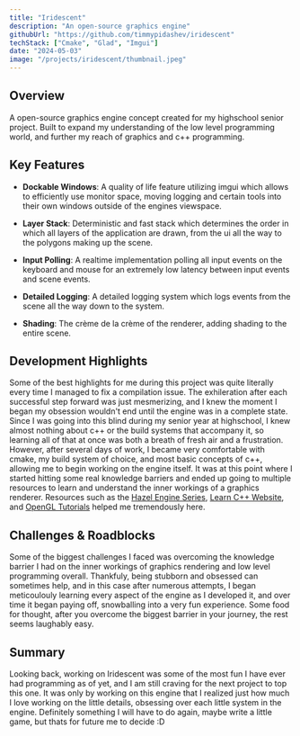 ```yaml
---
title: "Iridescent"
description: "An open-source graphics engine"
githubUrl: "https://github.com/timmypidashev/iridescent"
techStack: ["Cmake", "Glad", "Imgui"]
date: "2024-05-03"
image: "/projects/iridescent/thumbnail.jpeg"
---
```


## Overview
A open-source graphics engine concept created for my highschool senior project. 
Built to expand my understanding of the low level programming world, and further
my reach of graphics and c++ programming.

## Key Features
* **Dockable Windows**: A quality of life feature utilizing imgui which allows
to efficiently use monitor space, moving logging and certain tools into their own 
windows outside of the engines viewspace.

* **Layer Stack**: Deterministic and fast stack which determines the order in which 
all layers of the application are drawn, from the ui all the way to the polygons making
up the scene.

* **Input Polling**: A realtime implementation polling all input events on the keyboard
and mouse for an extremely low latency between input events and scene events.

* **Detailed Logging**: A detailed logging system which logs events from the scene all the 
way down to the system.

* **Shading**: The crème de la crème of the renderer, adding shading to the entire scene.

## Development Highlights
Some of the best highlights for me during this project was quite literally every time I managed
to fix a compilation issue. The exhileration after each successful step forward was just mesmerizing,
and I knew the moment I began my obsession wouldn't end until the engine was in a complete state.
Since I was going into this blind during my senior year at highschool, I knew almost nothing about 
c++ or the build systems that accompany it, so learning all of that at once was both a breath of fresh 
air and a frustration. However, after several days of work, I became very comfortable with cmake, my build 
system of choice, and most basic concepts of c++, allowing me to begin working on the engine itself. 
It was at this point where I started hitting some real knowledge barriers and ended up going to multiple 
resources to learn and understand the inner workings of a graphics renderer. Resources such as the 
[Hazel Engine Series](https://www.youtube.com/watch?v=JxIZbV_XjAs&list=PLlrATfBNZ98dC-V-N3m0Go4deliWHPFwT),
[Learn C++ Website](https://www.learncpp.com/learn-cpp-site-index/), and [OpenGL Tutorials](https://www.opengl.org/sdk/docs/tutorials/)
helped me tremendously here.

## Challenges & Roadblocks
Some of the biggest challenges I faced was overcoming the knowledge barrier I had on the inner workings
of graphics rendering and low level programming overall. Thankfuly, being stubborn and obsessed can 
sometimes help, and in this case after numerous attempts, I began meticoulouly learning every aspect 
of the engine as I developed it, and over time it began paying off, snowballing into a very fun experience. 
Some food for thought, after you overcome the biggest barrier in your journey, the rest seems laughably easy.

## Summary
Looking back, working on Iridescent was some of the most fun I have ever had programming as of yet,
and I am still craving for the next project to top this one. It was only by working on this engine
that I realized just how much I love working on the little details, obsessing over each little system
in the engine. Definitely something I will have to do again, maybe write a little game, but thats for 
future me to decide :D
